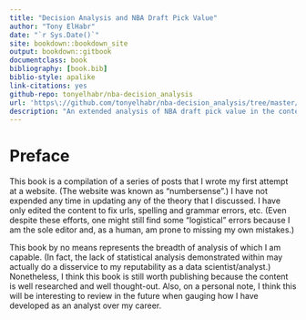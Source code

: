 ```yaml
--- 
title: "Decision Analysis and NBA Draft Pick Value"
author: "Tony ElHabr"
date: "`r Sys.Date()`"
site: bookdown::bookdown_site
output: bookdown::gitbook
documentclass: book
bibliography: [book.bib]
biblio-style: apalike
link-citations: yes
github-repo: tonyelhabr/nba-decision_analysis
url: 'https\://github.com/tonyelhabr/nba-decision_analysis/tree/master/docs'
description: "An extended analysis of NBA draft pick value in the context of Decision Analysis (DA)"
---
```


# Preface {-}

This book is a compilation of a series of posts that I wrote my first attempt at a website.
(The website was known as "numbersense".)
I have not expended any time in updating any of the theory that I discussed.
I have only edited the content to fix urls, spelling and grammar errors, etc.
(Even despite these efforts, one might still find some "logistical" errors
because I am the sole editor and, as a human, am prone to missing my own mistakes.)

This book by no means represents the breadth of analysis of which I am capable.
(In fact, the lack of statistical analysis demonstrated within may actually
do a disservice to my reputability as a data scientist/analyst.) Nonetheless,
I think this book is still worth publishing because the content is well researched
and well thought-out. Also, on a personal note, I think this will be interesting to 
review in the future when gauging how I have developed as an analyst over my career.


